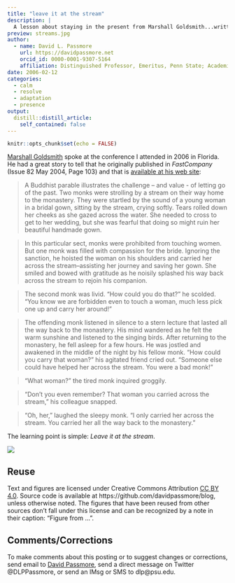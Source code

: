 ```yaml
---
title: "leave it at the stream"
description: |
  A lesson about staying in the present from Marshall Goldsmith...written in 2006
preview: streams.jpg
author:
  - name: David L. Passmore
    url: https://davidpassmore.net
    orcid_id: 0000-0001-9307-5164
    affiliation: Distinguished Professor, Emeritus, Penn State; Academic Visitor, University of Pittsburgh
date: 2006-02-12
categories:
  - calm
  - resolve
  - adaptation
  - presence
output:
  distill::distill_article:
    self_contained: false
---
```



```r
knitr::opts_chunk$set(echo = FALSE)
```

[Marshall Goldsmith](https://web.archive.org/web/20061115083415/http://www.marshallgoldsmithlibrary.com/) spoke at the conference I attended in 2006 in Florida. He had a great story to tell that he originally published in *FastCompany* (Issue 82 May 2004, Page 103) and that is [available at his web site](https://marshallgoldsmith.com/articles/leave-it-at-the-stream/):

>A Buddhist parable illustrates the challenge – and value - of letting go of the past. Two monks were strolling by a stream on their way home to the monastery. They were startled by the sound of a young woman in a bridal gown, sitting by the stream, crying softly. Tears rolled down her cheeks as she gazed across the water. She needed to cross to get to her wedding, but she was fearful that doing so might ruin her beautiful handmade gown.

>In this particular sect, monks were prohibited from touching women. But one monk was filled with compassion for the bride. Ignoring the sanction, he hoisted the woman on his shoulders and carried her across the stream--assisting her journey and saving her gown. She smiled and bowed with gratitude as he noisily splashed his way back across the stream to rejoin his companion.

>The second monk was livid. "How could you do that?" he scolded. "You know we are forbidden even to touch a woman, much less pick one up and carry her around!"

>The offending monk listened in silence to a stern lecture that lasted all the way back to the monastery. His mind wandered as he felt the warm sunshine and listened to the singing birds. After returning to the monastery, he fell asleep for a few hours. He was jostled and awakened in the middle of the night by his fellow monk. "How could you carry that woman?" his agitated friend cried out. "Someone else could have helped her across the stream. You were a bad monk!"

>"What woman?" the tired monk inquired groggily.

>"Don't you even remember? That woman you carried across the stream," his colleague snapped.

>"Oh, her," laughed the sleepy monk. "I only carried her across the stream. You carried her all the way back to the monastery."

The learning point is simple: *Leave it at the stream*.

![](streams.jpg)

## Reuse {.appendix}

Text and figures are licensed under Creative Commons Attribution [CC BY 4.0](https://creativecommons.org/licenses/by-sa/4.0/). Source code is available at https://github.com/davidpassmore/blog, unless otherwise noted. The figures that have been reused from other sources don't fall under this license and can be recognized by a note in their caption: "Figure from ...".

## Comments/Corrections {.appendix}

To make comments about this posting or to suggest changes or corrections, send email to [David Passmore](dlp@davidpassmore.net), send a direct message on Twitter @DLPPassmore, or send an IMsg or SMS to dlp@psu.edu.

